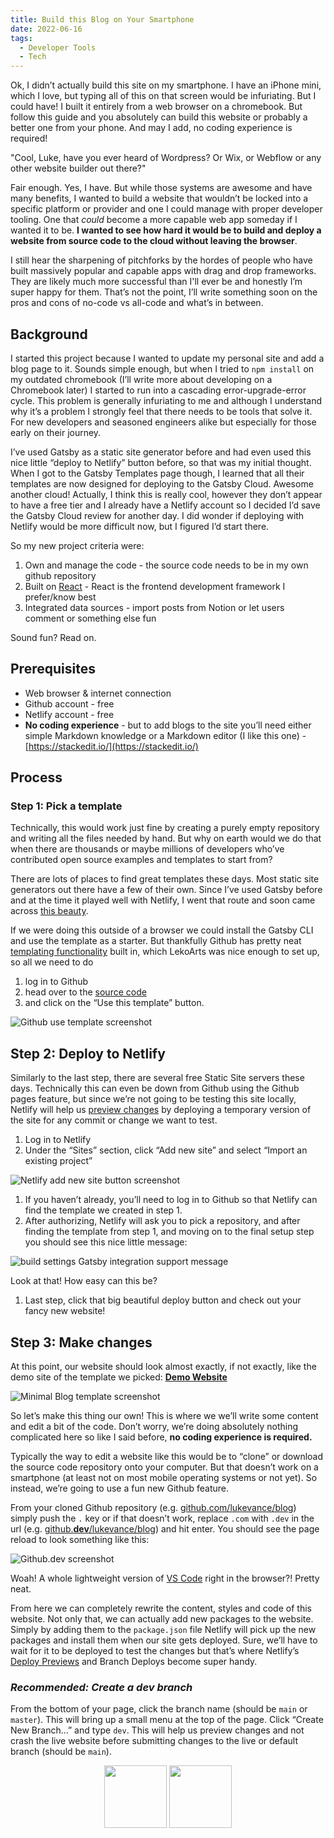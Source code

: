 ```yaml
---
title: Build this Blog on Your Smartphone
date: 2022-06-16
tags:
  - Developer Tools
  - Tech
---
```


Ok, I didn’t actually build this site on my smartphone. I have an iPhone mini, which I love, but typing all of this on that screen would be infuriating. But I could have! I built it entirely from a web browser on a chromebook. But follow this guide and you absolutely can build this website or probably a better one from your phone. And may I add, no coding experience is required!

"Cool, Luke, have you ever heard of Wordpress? Or Wix, or Webflow or any other website builder out there?"

Fair enough. Yes, I have. But while those systems are awesome and have many benefits, I  wanted to build a website that wouldn’t be locked into a specific platform or provider and one I could manage with proper developer tooling. One that *could* become a more capable web app someday if I wanted it to be. **I wanted to see how hard it would be to build and deploy a website from source code to the cloud without leaving the browser**. 

I still hear the sharpening of pitchforks by the hordes of people who have built massively popular and capable apps with drag and drop frameworks. They are likely much more successful than I'll ever be and honestly I’m super happy for them. That’s not the point, I’ll write something soon on the pros and cons of no-code vs all-code and what’s in between.

## Background

I started this project because I wanted to update my personal site and add a blog page to it. Sounds simple enough, but when I tried to `npm install` on my outdated chromebook (I’ll write more about developing on a Chromebook later) I started to run into a cascading error-upgrade-error cycle. This problem is generally infuriating to me and although I understand why it’s a problem I strongly feel that there needs to be tools that solve it. For new developers and seasoned engineers alike but especially for those early on their journey. 

I’ve used Gatsby as a static site generator before and had even used this nice little “deploy to Netlify” button before, so that was my initial thought. When I got to the Gatsby Templates page though, I learned that all their templates are now designed for deploying to the Gatsby Cloud. Awesome another cloud! Actually, I think this is really cool, however they don’t appear to have a free tier and I already have a Netlify account so I decided I’d save the Gatsby Cloud review for another day. I did wonder if deploying with Netlify would be more difficult now, but I figured I’d start there.

So my new project criteria were:

1. Own and manage the code - the source code needs to be in my own github repository
2. Built on [React](www.reactjs.com) - React is the frontend development framework I prefer/know best
3. Integrated data sources - import posts from Notion or let users comment or something else fun

Sound fun? Read on.

## Prerequisites

- Web browser & internet connection
- Github account - free
- Netlify account - free
- **No coding experience** - but to add blogs to the site you’ll need either simple Markdown knowledge or a Markdown editor (I like this one) - [https://stackedit.io/](https://stackedit.io/)

## Process

### Step 1: Pick a template

Technically, this would work just fine by creating a purely empty repository and writing all the files needed by hand. But why on earth would we do that when there are thousands or maybe millions of developers who’ve contributed open source examples and templates to start from?

There are lots of places to find great templates these days. Most static site generators out there have a few of their own. Since I’ve used Gatsby before and at the time it played well with Netlify, I went that route and soon came across [this beauty](https://www.gatsbyjs.com/starters/LekoArts/gatsby-starter-minimal-blog).

If we were doing this outside of a browser we could install the Gatsby CLI and use the template as a starter. But thankfully Github has pretty neat [templating functionality](https://docs.github.com/en/repositories/creating-and-managing-repositories/creating-a-repository-from-a-template) built in, which LekoArts was nice enough to set up, so all we need to do 

1. log in to Github 
2. head over to the [source code](https://github.com/LekoArts/gatsby-starter-minimal-blog) 
3. and click on the “Use this template” button.

![Github use template screenshot](./assets/github-use-template-screenshot.png)

## Step 2: Deploy to Netlify

Similarly to the last step, there are several free Static Site servers these days. Technically this can even be down from Github using the Github pages feature, but since we’re not going to be testing this site locally, Netlify will help us [preview changes](https://www.netlify.com/products/deploy-previews/) by deploying a temporary version of the site for any commit or change we want to test.

1. Log in to Netlify
2. Under the “Sites” section, click “Add new site” and select “Import an existing project”

![Netlify add new site button screenshot](./assets/netlify-add-new-site.png)

1. If you haven’t already, you’ll need to log in to Github so that Netlify can find the template we created in step 1. 
2. After authorizing, Netlify will ask you to pick a repository, and after finding the template from step 1, and moving on to the final setup step you should see this nice little message:

![build settings Gatsby integration support message](./assets/netlify-build-settings-screenshot.png)

Look at that! How easy can this be?

1. Last step, click that big beautiful deploy button and check out your fancy new website!

## Step 3: Make changes

At this point, our website should look almost exactly, if not exactly, like the demo site of the template we picked: **[Demo Website](https://minimal-blog.lekoarts.de/)**

![Minimal Blog template screenshot](./assets/template-deployed-screenshot.png)

So let’s make this thing our own! This is where we we’ll write some content and edit a bit of the code. Don’t worry, we’re doing absolutely nothing complicated here so like I said before, **no coding experience is required.**

Typically the way to edit a website like this would be to “clone” or download the source code repository onto your computer. But that doesn’t work on a smartphone (at least not on most mobile operating systems or not yet). So instead, we’re going to use a fun new Github feature.

From your cloned Github repository (e.g. [github.com/lukevance/blog](http://github.com/lukevance/blog)) simply push the `.` key or if that doesn’t work, replace `.com` with `.dev` in the url (e.g. [github.**dev**/lukevance/blog](http://github.dev/lukevance/blog)) and hit enter. You should see the page reload to look something like this:

![Github.dev screenshot](./assets/github-dot-dev.png)

Woah! A whole lightweight version of [VS Code](https://code.visualstudio.com) right in the browser?! Pretty neat.

From here we can completely rewrite the content, styles and code of this website. Not only that, we can actually add new packages to the website. Simply by adding them to the `package.json` file Netlify will pick up the new packages and install them when our site gets deployed. Sure, we’ll have to wait for it to be deployed to test the changes but that’s where Netlify’s [Deploy Previews](https://docs.netlify.com/site-deploys/deploy-previews/) and Branch Deploys become super handy. 

### *Recommended: Create a dev branch*

From the bottom of your page, click the branch name (should be `main` or `master`). This will bring up a small menu at the top of the page. Click “Create New Branch…” and type `dev`. This will help us preview changes and not crash the live website before submitting changes to the live or default branch (should be `main`).

<p align="middle">
  <img src="./assets/select-branch-button.png" width="100" />
  <img src="./assets/create-branch-button.png" width="100" />
</p>
